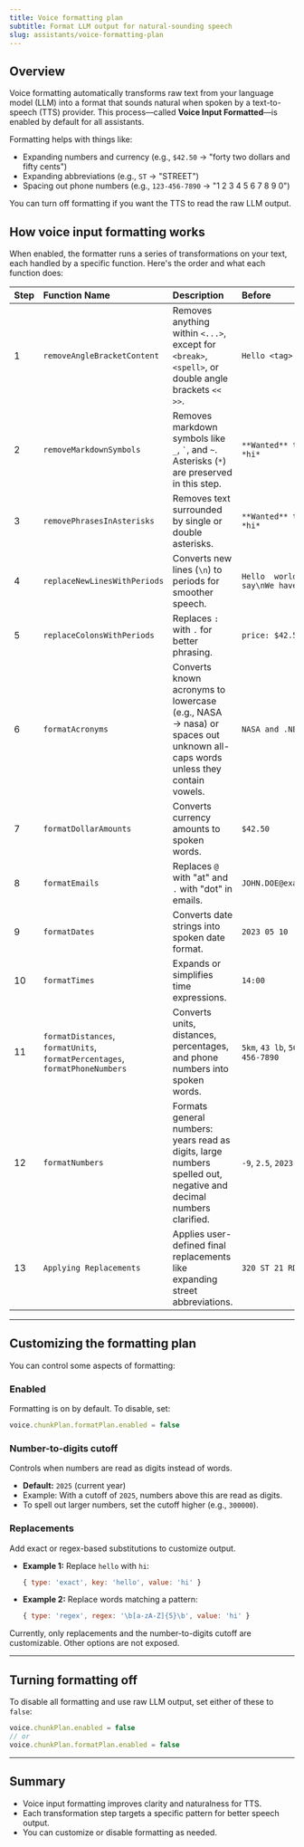 ```yaml
---
title: Voice formatting plan
subtitle: Format LLM output for natural-sounding speech
slug: assistants/voice-formatting-plan
---
```


## Overview

Voice formatting automatically transforms raw text from your language model (LLM) into a format that sounds natural when spoken by a text-to-speech (TTS) provider. This process—called **Voice Input Formatted**—is enabled by default for all assistants.

Formatting helps with things like:

- Expanding numbers and currency (e.g., `$42.50` → "forty two dollars and fifty cents")
- Expanding abbreviations (e.g., `ST` → "STREET")
- Spacing out phone numbers (e.g., `123-456-7890` → "1 2 3 4 5 6 7 8 9 0")

You can turn off formatting if you want the TTS to read the raw LLM output.

## How voice input formatting works

When enabled, the formatter runs a series of transformations on your text, each handled by a specific function. Here's the order and what each function does:

| **Step** | **Function Name** | **Description** | **Before** | **After** |
| :------- | :---------------- | :-------------- | :--------- | :-------- |
| 1 | `removeAngleBracketContent` | Removes anything within `<...>`, except for `<break>`, `<spell>`, or double angle brackets `<< >>`. | `Hello <tag> world` | `Hello  world` |
| 2 | `removeMarkdownSymbols` | Removes markdown symbols like `_`, `` ` ``, and `~`. Asterisks (`*`) are preserved in this step. | `**Wanted** to say *hi*` | `**Wanted** to say *hi*` |
| 3 | `removePhrasesInAsterisks` | Removes text surrounded by single or double asterisks. | `**Wanted** to say *hi*` | ` to say` |
| 4 | `replaceNewLinesWithPeriods` | Converts new lines (`\n`) to periods for smoother speech. | `Hello  world\n to say\nWe have NASA` | `Hello  world .  to say . We have NASA` |
| 5 | `replaceColonsWithPeriods` | Replaces `:` with `.` for better phrasing. | `price: $42.50` | `price. $42.50` |
| 6 | `formatAcronyms` | Converts known acronyms to lowercase (e.g., NASA → nasa) or spaces out unknown all-caps words unless they contain vowels. | `NASA and .NET` | `nasa and .net` |
| 7 | `formatDollarAmounts` | Converts currency amounts to spoken words. | `$42.50` | `forty two dollars and fifty cents` |
| 8 | `formatEmails` | Replaces `@` with "at" and `.` with "dot" in emails. | `JOHN.DOE@example.COM` | `JOHN dot DOE at example dot COM` |
| 9 | `formatDates` | Converts date strings into spoken date format. | `2023 05 10` | `Wednesday, May 10, 2023` |
| 10 | `formatTimes` | Expands or simplifies time expressions. | `14:00` | `14` |
| 11 | `formatDistances`, `formatUnits`, `formatPercentages`, `formatPhoneNumbers` | Converts units, distances, percentages, and phone numbers into spoken words. | `5km`, `43 lb`, `50%`, `123-456-7890` | `5 kilometers`, `forty three pounds`, `50 percent`, `1 2 3 4 5 6 7 8 9 0` |
| 12 | `formatNumbers` | Formats general numbers: years read as digits, large numbers spelled out, negative and decimal numbers clarified. | `-9`, `2.5`, `2023` | `minus nine`, `two point five`, `2023` |
| 13 | `Applying Replacements` | Applies user-defined final replacements like expanding street abbreviations. | `320 ST 21 RD` | `320 STREET 21 ROAD` |

---

## Customizing the formatting plan

You can control some aspects of formatting:

### Enabled
Formatting is on by default. To disable, set:
```js
voice.chunkPlan.formatPlan.enabled = false
```

### Number-to-digits cutoff
Controls when numbers are read as digits instead of words.
- **Default:** `2025` (current year)
- Example: With a cutoff of `2025`, numbers above this are read as digits.
- To spell out larger numbers, set the cutoff higher (e.g., `300000`).

### Replacements
Add exact or regex-based substitutions to customize output.
- **Example 1:** Replace `hello` with `hi`:
  ```js
  { type: 'exact', key: 'hello', value: 'hi' }
  ```
- **Example 2:** Replace words matching a pattern:
  ```js
  { type: 'regex', regex: '\b[a-zA-Z]{5}\b', value: 'hi' }
  ```

<Note>
Currently, only replacements and the number-to-digits cutoff are customizable. Other options are not exposed.
</Note>

---

## Turning formatting off

To disable all formatting and use raw LLM output, set either of these to `false`:

```js
voice.chunkPlan.enabled = false
// or
voice.chunkPlan.formatPlan.enabled = false
```

---

## Summary

- Voice input formatting improves clarity and naturalness for TTS.
- Each transformation step targets a specific pattern for better speech output.
- You can customize or disable formatting as needed.

